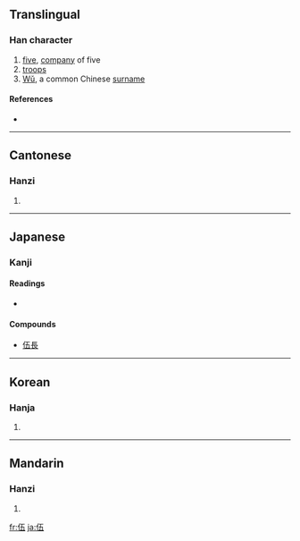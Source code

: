 {{see|五}}
==Translingual==

===Han character===
{{Han char|rn=9|rad=人|as=04|sn=6|four=2121<sub>7</sub>|canj=人一木一 (OMDM)}}

# [[five]], [[company]] of five
# [[troops]]
# [[Wu|Wǔ]], a common Chinese [[surname]]

====References====
* {{Han ref|kx=0095.200|dkj=00435|dj=0202.040|hdz=10118.010|uh=4F0D|ud=20237|bh=A5EE|bd=42478}}

----

==Cantonese==

===Hanzi===
{{yue-hanzi|jyut=|y=[[ng5]]}}

# {{defn|Cantonese}}

----

==Japanese==

===Kanji===
{{ja-kanji|grade=uc|rs=人04}}

====Readings====
* {{ja-readings|on=[[ご]] (go)|kun=[[くみ]] (kumi), [[いつつ]] (itsutsu)}}

====Compounds====
{{top4}}
* [[伍長]]
{{mid4}}
{{mid4}}
{{mid4}}
{{bottom}}

----

==Korean==

===Hanja===
{{ko-hanja|hangeul=오|rv=o|mr=o}}

# {{defn|Korean}}

----

==Mandarin==

===Hanzi===
{{cmn-hanzi|pin=[[wǔ]] ([[wu3]])|wg=wu<sup>3</sup>}}

# {{defn|Mandarin}}

[[fr:伍]]
[[ja:伍]]